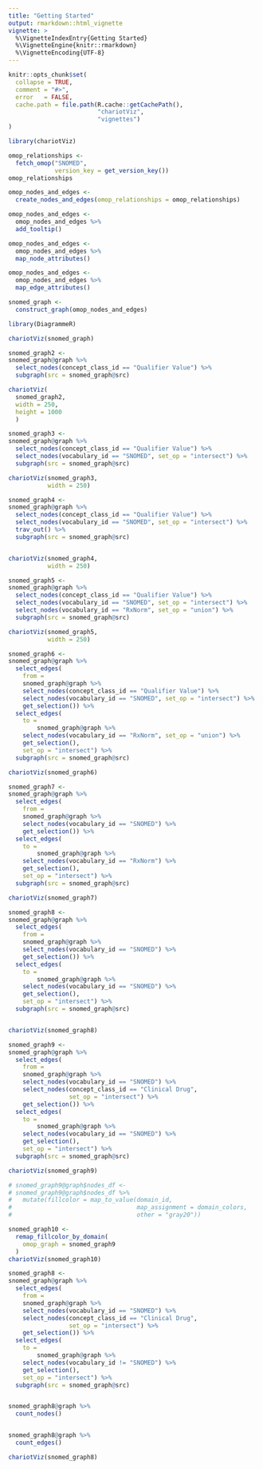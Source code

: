 ```yaml
---
title: "Getting Started"
output: rmarkdown::html_vignette
vignette: >
  %\VignetteIndexEntry{Getting Started}
  %\VignetteEngine{knitr::rmarkdown}
  %\VignetteEncoding{UTF-8}
---
```


```r
knitr::opts_chunk$set(
  collapse = TRUE,
  comment = "#>",
  error   = FALSE,
  cache.path = file.path(R.cache::getCachePath(),
                         "chariotViz",
                         "vignettes")
)
```

```r
library(chariotViz)
```

```r
omop_relationships <- 
  fetch_omop("SNOMED", 
             version_key = get_version_key())
omop_relationships
```

```r
omop_nodes_and_edges <- 
  create_nodes_and_edges(omop_relationships = omop_relationships)
```


```r
omop_nodes_and_edges <- 
  omop_nodes_and_edges %>% 
  add_tooltip()
```


```r
omop_nodes_and_edges <- 
  omop_nodes_and_edges %>%
  map_node_attributes()
```

```r
omop_nodes_and_edges <- 
  omop_nodes_and_edges %>% 
  map_edge_attributes()
```

```r
snomed_graph <- 
  construct_graph(omop_nodes_and_edges)
```

```r
library(DiagrammeR)

chariotViz(snomed_graph)
```


```r
snomed_graph2 <- 
snomed_graph@graph %>% 
  select_nodes(concept_class_id == "Qualifier Value") %>%
  subgraph(src = snomed_graph@src)

chariotViz(
  snomed_graph2,
  width = 250,
  height = 1000
  )
```

```r
snomed_graph3 <- 
snomed_graph@graph %>% 
  select_nodes(concept_class_id == "Qualifier Value") %>%
  select_nodes(vocabulary_id == "SNOMED", set_op = "intersect") %>%
  subgraph(src = snomed_graph@src)

chariotViz(snomed_graph3,
           width = 250)
```

```r
snomed_graph4 <- 
snomed_graph@graph %>% 
  select_nodes(concept_class_id == "Qualifier Value") %>%
  select_nodes(vocabulary_id == "SNOMED", set_op = "intersect") %>%
  trav_out() %>%
  subgraph(src = snomed_graph@src)


chariotViz(snomed_graph4,
           width = 250)
```

```r
snomed_graph5 <- 
snomed_graph@graph %>% 
  select_nodes(concept_class_id == "Qualifier Value") %>%
  select_nodes(vocabulary_id == "SNOMED", set_op = "intersect") %>%
  select_nodes(vocabulary_id == "RxNorm", set_op = "union") %>%
  subgraph(src = snomed_graph@src)

chariotViz(snomed_graph5,
           width = 250)
```


```r
snomed_graph6 <- 
snomed_graph@graph %>% 
  select_edges(
    from = 
    snomed_graph@graph %>% 
    select_nodes(concept_class_id == "Qualifier Value") %>%
    select_nodes(vocabulary_id == "SNOMED", set_op = "intersect") %>%
    get_selection()) %>% 
  select_edges(
    to = 
        snomed_graph@graph %>% 
    select_nodes(vocabulary_id == "RxNorm", set_op = "union") %>%
    get_selection(),
    set_op = "intersect") %>%
  subgraph(src = snomed_graph@src)

chariotViz(snomed_graph6)
```

```r
snomed_graph7 <- 
snomed_graph@graph %>% 
  select_edges(
    from = 
    snomed_graph@graph %>% 
    select_nodes(vocabulary_id == "SNOMED") %>%
    get_selection()) %>% 
  select_edges(
    to = 
        snomed_graph@graph %>% 
    select_nodes(vocabulary_id == "RxNorm") %>%
    get_selection(),
    set_op = "intersect") %>%
  subgraph(src = snomed_graph@src)

chariotViz(snomed_graph7)
```

```r
snomed_graph8 <- 
snomed_graph@graph %>% 
  select_edges(
    from = 
    snomed_graph@graph %>% 
    select_nodes(vocabulary_id == "SNOMED") %>%
    get_selection()) %>% 
  select_edges(
    to = 
        snomed_graph@graph %>% 
    select_nodes(vocabulary_id == "SNOMED") %>%
    get_selection(),
    set_op = "intersect") %>%
  subgraph(src = snomed_graph@src)


chariotViz(snomed_graph8)
```


```r
snomed_graph9 <- 
snomed_graph@graph %>% 
  select_edges(
    from = 
    snomed_graph@graph %>% 
    select_nodes(vocabulary_id == "SNOMED") %>%
    select_nodes(concept_class_id == "Clinical Drug",
                 set_op = "intersect") %>%
    get_selection()) %>% 
  select_edges(
    to = 
        snomed_graph@graph %>% 
    select_nodes(vocabulary_id == "SNOMED") %>%
    get_selection(),
    set_op = "intersect") %>%
  subgraph(src = snomed_graph@src)

chariotViz(snomed_graph9)
```


```r
# snomed_graph9@graph$nodes_df <-
# snomed_graph9@graph$nodes_df %>%
#   mutate(fillcolor = map_to_value(domain_id, 
#                                   map_assignment = domain_colors,
#                                   other = "gray20"))

snomed_graph10 <- 
  remap_fillcolor_by_domain(
    omop_graph = snomed_graph9
  )
chariotViz(snomed_graph10)
```


```r
snomed_graph8 <- 
snomed_graph@graph %>% 
  select_edges(
    from = 
    snomed_graph@graph %>% 
    select_nodes(vocabulary_id == "SNOMED") %>%
    select_nodes(concept_class_id == "Clinical Drug",
                 set_op = "intersect") %>%
    get_selection()) %>% 
  select_edges(
    to = 
        snomed_graph@graph %>% 
    select_nodes(vocabulary_id != "SNOMED") %>%
    get_selection(),
    set_op = "intersect") %>%
  subgraph(src = snomed_graph@src)


snomed_graph8@graph %>% 
  count_nodes()


snomed_graph8@graph %>% 
  count_edges()

chariotViz(snomed_graph8)
```
